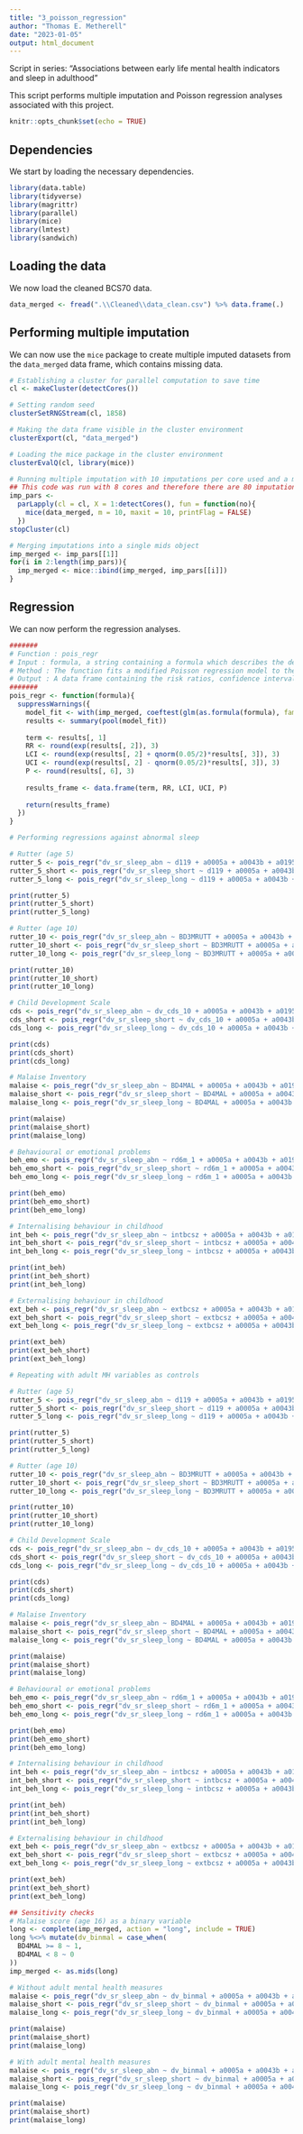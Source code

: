---
title: "3_poisson_regression"
author: "Thomas E. Metherell"
date: "2023-01-05"
output: html_document
---

Script in series: "Associations between early life mental health indicators and sleep in adulthood"

This script performs multiple imputation and Poisson regression analyses associated with this project.

```{r setup, include=FALSE}
knitr::opts_chunk$set(echo = TRUE)
```

## Dependencies
We start by loading the necessary dependencies.

```{r dependencies}
library(data.table)
library(tidyverse)
library(magrittr)
library(parallel)
library(mice)
library(lmtest)
library(sandwich)
```

## Loading the data
We now load the cleaned BCS70 data.

```{r load_data}
data_merged <- fread(".\\Cleaned\\data_clean.csv") %>% data.frame(.)
```

## Performing multiple imputation
We can now use the `mice` package to create multiple imputed datasets from the `data_merged` data frame, which contains missing data.

```{r mi}
# Establishing a cluster for parallel computation to save time
cl <- makeCluster(detectCores())

# Setting random seed
clusterSetRNGStream(cl, 1858)

# Making the data frame visible in the cluster environment
clusterExport(cl, "data_merged")

# Loading the mice package in the cluster environment
clusterEvalQ(cl, library(mice))

# Running multiple imputation with 10 imputations per core used and a maximum of 10 iterations
## This code was run with 8 cores and therefore there are 80 imputations in total
imp_pars <-
  parLapply(cl = cl, X = 1:detectCores(), fun = function(no){
    mice(data_merged, m = 10, maxit = 10, printFlag = FALSE)
  })
stopCluster(cl)

# Merging imputations into a single mids object 
imp_merged <- imp_pars[[1]]
for(i in 2:length(imp_pars)){
  imp_merged <- mice::ibind(imp_merged, imp_pars[[i]])
}
```

## Regression
We can now perform the regression analyses.

```{r regression}
#######
# Function : pois_regr
# Input : formula, a string containing a formula which describes the dependent and independent variables in the form dep ~ ind1 + ind2 + ind3 + ...
# Method : The function fits a modified Poisson regression model to the multiply imputed data according to the specified formula, obtains the risk ratio, confidence intervals and p-values from the model and binds these into a data frame
# Output : A data frame containing the risk ratios, confidence intervals and p-values obtained from a modified Poisson regression of the specified independent variables against the dependent variable
#######
pois_regr <- function(formula){
  suppressWarnings({
    model_fit <- with(imp_merged, coeftest(glm(as.formula(formula), family = poisson(link = "log"))), vcov. = sandwich)
    results <- summary(pool(model_fit))
    
    term <- results[, 1]
    RR <- round(exp(results[, 2]), 3)
    LCI <- round(exp(results[, 2] + qnorm(0.05/2)*results[, 3]), 3)
    UCI <- round(exp(results[, 2] - qnorm(0.05/2)*results[, 3]), 3)
    P <- round(results[, 6], 3)
    
    results_frame <- data.frame(term, RR, LCI, UCI, P)
    
    return(results_frame)
  })
}

# Performing regressions against abnormal sleep

# Rutter (age 5)
rutter_5 <- pois_regr("dv_sr_sleep_abn ~ d119 + a0005a + a0043b + a0195a + a0278 + dv_sc_birth + dv_par_edu_birth + tenure + prmnh + crowd + ameni + brfed")
rutter_5_short <- pois_regr("dv_sr_sleep_short ~ d119 + a0005a + a0043b + a0195a + a0278 + dv_sc_birth + dv_par_edu_birth + tenure + prmnh + crowd + ameni + brfed")
rutter_5_long <- pois_regr("dv_sr_sleep_long ~ d119 + a0005a + a0043b + a0195a + a0278 + dv_sc_birth + dv_par_edu_birth + tenure + prmnh + crowd + ameni + brfed")

print(rutter_5)
print(rutter_5_short)
print(rutter_5_long)

# Rutter (age 10)
rutter_10 <- pois_regr("dv_sr_sleep_abn ~ BD3MRUTT + a0005a + a0043b + a0195a + a0278 + dv_sc_birth + dv_par_edu_birth + dv_sc_age_5 + e216a + dv_cog_abil_5 + dv_med_5 + d016a + bmi + fclrg90 + tenure + sepmumbcs + prmnh + crowd + ameni + brfed + resmove")
rutter_10_short <- pois_regr("dv_sr_sleep_short ~ BD3MRUTT + a0005a + a0043b + a0195a + a0278 + dv_sc_birth + dv_par_edu_birth + dv_sc_age_5 + e216a + dv_cog_abil_5 + dv_med_5 + d016a + bmi + fclrg90 + tenure + sepmumbcs + prmnh + crowd + ameni + brfed + resmove")
rutter_10_long <- pois_regr("dv_sr_sleep_long ~ BD3MRUTT + a0005a + a0043b + a0195a + a0278 + dv_sc_birth + dv_par_edu_birth + dv_sc_age_5 + e216a + dv_cog_abil_5 + dv_med_5 + d016a + bmi + fclrg90 + tenure + sepmumbcs + prmnh + crowd + ameni + brfed + resmove")

print(rutter_10)
print(rutter_10_short)
print(rutter_10_long)

# Child Development Scale
cds <- pois_regr("dv_sr_sleep_abn ~ dv_cds_10 + a0005a + a0043b + a0195a + a0278 + dv_sc_birth + dv_par_edu_birth + dv_sc_age_5 + e216a + dv_cog_abil_5 + dv_med_5 + d016a + bmi + fclrg90 + tenure + sepmumbcs + prmnh + crowd + ameni + brfed + resmove")
cds_short <- pois_regr("dv_sr_sleep_short ~ dv_cds_10 + a0005a + a0043b + a0195a + a0278 + dv_sc_birth + dv_par_edu_birth + dv_sc_age_5 + e216a + dv_cog_abil_5 + dv_med_5 + d016a + bmi + fclrg90 + tenure + sepmumbcs + prmnh + crowd + ameni + brfed + resmove")
cds_long <- pois_regr("dv_sr_sleep_long ~ dv_cds_10 + a0005a + a0043b + a0195a + a0278 + dv_sc_birth + dv_par_edu_birth + dv_sc_age_5 + e216a + dv_cog_abil_5 + dv_med_5 + d016a + bmi + fclrg90 + tenure + sepmumbcs + prmnh + crowd + ameni + brfed + resmove")

print(cds)
print(cds_short)
print(cds_long)

# Malaise Inventory
malaise <- pois_regr("dv_sr_sleep_abn ~ BD4MAL + a0005a + a0043b + a0195a + a0278 + dv_sc_birth + dv_par_edu_birth + dv_sc_age_5 + e216a + dv_cog_abil_5 + dv_med_5 + d016a + dv_bas_g + dv_med_10 + dv_sc_age_16 + bmi + fclrg90 + tenure + divorce + sepmumbcs + prmnh + crowd + ameni + brfed + resmove")
malaise_short <- pois_regr("dv_sr_sleep_short ~ BD4MAL + a0005a + a0043b + a0195a + a0278 + dv_sc_birth + dv_par_edu_birth + dv_sc_age_5 + e216a + dv_cog_abil_5 + dv_med_5 + d016a + dv_bas_g + dv_med_10 + dv_sc_age_16 + bmi + fclrg90 + tenure + divorce + sepmumbcs + prmnh + crowd + ameni + brfed + resmove")
malaise_long <- pois_regr("dv_sr_sleep_long ~ BD4MAL + a0005a + a0043b + a0195a + a0278 + dv_sc_birth + dv_par_edu_birth + dv_sc_age_5 + e216a + dv_cog_abil_5 + dv_med_5 + d016a + dv_bas_g + dv_med_10 + dv_sc_age_16 + bmi + fclrg90 + tenure + divorce + sepmumbcs + prmnh + crowd + ameni + brfed + resmove")

print(malaise)
print(malaise_short)
print(malaise_long)

# Behavioural or emotional problems
beh_emo <- pois_regr("dv_sr_sleep_abn ~ rd6m_1 + a0005a + a0043b + a0195a + a0278 + dv_sc_birth + dv_par_edu_birth + dv_sc_age_5 + e216a + dv_cog_abil_5 + dv_med_5 + d016a + dv_bas_g + dv_med_10 + dv_sc_age_16 + bmi + fclrg90 + tenure + divorce + sepmumbcs + prmnh + crowd + ameni + brfed + resmove")
beh_emo_short <- pois_regr("dv_sr_sleep_short ~ rd6m_1 + a0005a + a0043b + a0195a + a0278 + dv_sc_birth + dv_par_edu_birth + dv_sc_age_5 + e216a + dv_cog_abil_5 + dv_med_5 + d016a + dv_bas_g + dv_med_10 + dv_sc_age_16 + bmi + fclrg90 + tenure + divorce + sepmumbcs + prmnh + crowd + ameni + brfed + resmove")
beh_emo_long <- pois_regr("dv_sr_sleep_long ~ rd6m_1 + a0005a + a0043b + a0195a + a0278 + dv_sc_birth + dv_par_edu_birth + dv_sc_age_5 + e216a + dv_cog_abil_5 + dv_med_5 + d016a + dv_bas_g + dv_med_10 + dv_sc_age_16 + bmi + fclrg90 + tenure + divorce + sepmumbcs + prmnh + crowd + ameni + brfed + resmove")

print(beh_emo)
print(beh_emo_short)
print(beh_emo_long)

# Internalising behaviour in childhood
int_beh <- pois_regr("dv_sr_sleep_abn ~ intbcsz + a0005a + a0043b + a0195a + a0278 + dv_sc_birth + dv_par_edu_birth + dv_sc_age_5 + e216a + dv_cog_abil_5 + dv_med_5 + d016a + dv_bas_g + dv_med_10 + dv_sc_age_16 + bmi + fclrg90 + tenure + divorce + sepmumbcs + prmnh + crowd + ameni + brfed + resmove")
int_beh_short <- pois_regr("dv_sr_sleep_short ~ intbcsz + a0005a + a0043b + a0195a + a0278 + dv_sc_birth + dv_par_edu_birth + dv_sc_age_5 + e216a + dv_cog_abil_5 + dv_med_5 + d016a + dv_bas_g + dv_med_10 + dv_sc_age_16 + bmi + fclrg90 + tenure + divorce + sepmumbcs + prmnh + crowd + ameni + brfed + resmove")
int_beh_long <- pois_regr("dv_sr_sleep_long ~ intbcsz + a0005a + a0043b + a0195a + a0278 + dv_sc_birth + dv_par_edu_birth + dv_sc_age_5 + e216a + dv_cog_abil_5 + dv_med_5 + d016a + dv_bas_g + dv_med_10 + dv_sc_age_16 + bmi + fclrg90 + tenure + divorce + sepmumbcs + prmnh + crowd + ameni + brfed + resmove")

print(int_beh)
print(int_beh_short)
print(int_beh_long)

# Externalising behaviour in childhood
ext_beh <- pois_regr("dv_sr_sleep_abn ~ extbcsz + a0005a + a0043b + a0195a + a0278 + dv_sc_birth + dv_par_edu_birth + dv_sc_age_5 + e216a + dv_cog_abil_5 + dv_med_5 + d016a + dv_bas_g + dv_med_10 + dv_sc_age_16 + bmi + fclrg90 + tenure + divorce + sepmumbcs + prmnh + crowd + ameni + brfed + resmove")
ext_beh_short <- pois_regr("dv_sr_sleep_short ~ extbcsz + a0005a + a0043b + a0195a + a0278 + dv_sc_birth + dv_par_edu_birth + dv_sc_age_5 + e216a + dv_cog_abil_5 + dv_med_5 + d016a + dv_bas_g + dv_med_10 + dv_sc_age_16 + bmi + fclrg90 + tenure + divorce + sepmumbcs + prmnh + crowd + ameni + brfed + resmove")
ext_beh_long <- pois_regr("dv_sr_sleep_long ~ extbcsz + a0005a + a0043b + a0195a + a0278 + dv_sc_birth + dv_par_edu_birth + dv_sc_age_5 + e216a + dv_cog_abil_5 + dv_med_5 + d016a + dv_bas_g + dv_med_10 + dv_sc_age_16 + bmi + fclrg90 + tenure + divorce + sepmumbcs + prmnh + crowd + ameni + brfed + resmove")

print(ext_beh)
print(ext_beh_short)
print(ext_beh_long)

# Repeating with adult MH variables as controls

# Rutter (age 5)
rutter_5 <- pois_regr("dv_sr_sleep_abn ~ d119 + a0005a + a0043b + a0195a + a0278 + dv_sc_birth + dv_par_edu_birth + tenure + prmnh + crowd + ameni + brfed + BD10MAL + BD10WEMWB + dv_mhprb")
rutter_5_short <- pois_regr("dv_sr_sleep_short ~ d119 + a0005a + a0043b + a0195a + a0278 + dv_sc_birth + dv_par_edu_birth + tenure + prmnh + crowd + ameni + brfed + BD10MAL + BD10WEMWB + dv_mhprb")
rutter_5_long <- pois_regr("dv_sr_sleep_long ~ d119 + a0005a + a0043b + a0195a + a0278 + dv_sc_birth + dv_par_edu_birth + tenure + prmnh + crowd + ameni + brfed + BD10MAL + BD10WEMWB + dv_mhprb")

print(rutter_5)
print(rutter_5_short)
print(rutter_5_long)

# Rutter (age 10)
rutter_10 <- pois_regr("dv_sr_sleep_abn ~ BD3MRUTT + a0005a + a0043b + a0195a + a0278 + dv_sc_birth + dv_par_edu_birth + dv_sc_age_5 + e216a + dv_cog_abil_5 + dv_med_5 + d016a + bmi + fclrg90 + tenure + sepmumbcs + prmnh + crowd + ameni + brfed + resmove + BD10MAL + BD10WEMWB + dv_mhprb")
rutter_10_short <- pois_regr("dv_sr_sleep_short ~ BD3MRUTT + a0005a + a0043b + a0195a + a0278 + dv_sc_birth + dv_par_edu_birth + dv_sc_age_5 + e216a + dv_cog_abil_5 + dv_med_5 + d016a + bmi + fclrg90 + tenure + sepmumbcs + prmnh + crowd + ameni + brfed + resmove + BD10MAL + BD10WEMWB + dv_mhprb")
rutter_10_long <- pois_regr("dv_sr_sleep_long ~ BD3MRUTT + a0005a + a0043b + a0195a + a0278 + dv_sc_birth + dv_par_edu_birth + dv_sc_age_5 + e216a + dv_cog_abil_5 + dv_med_5 + d016a + bmi + fclrg90 + tenure + sepmumbcs + prmnh + crowd + ameni + brfed + resmove + BD10MAL + BD10WEMWB + dv_mhprb")

print(rutter_10)
print(rutter_10_short)
print(rutter_10_long)

# Child Development Scale
cds <- pois_regr("dv_sr_sleep_abn ~ dv_cds_10 + a0005a + a0043b + a0195a + a0278 + dv_sc_birth + dv_par_edu_birth + dv_sc_age_5 + e216a + dv_cog_abil_5 + dv_med_5 + d016a + bmi + fclrg90 + tenure + sepmumbcs + prmnh + crowd + ameni + brfed + resmove + BD10MAL + BD10WEMWB + dv_mhprb")
cds_short <- pois_regr("dv_sr_sleep_short ~ dv_cds_10 + a0005a + a0043b + a0195a + a0278 + dv_sc_birth + dv_par_edu_birth + dv_sc_age_5 + e216a + dv_cog_abil_5 + dv_med_5 + d016a + bmi + fclrg90 + tenure + sepmumbcs + prmnh + crowd + ameni + brfed + resmove + BD10MAL + BD10WEMWB + dv_mhprb")
cds_long <- pois_regr("dv_sr_sleep_long ~ dv_cds_10 + a0005a + a0043b + a0195a + a0278 + dv_sc_birth + dv_par_edu_birth + dv_sc_age_5 + e216a + dv_cog_abil_5 + dv_med_5 + d016a + bmi + fclrg90 + tenure + sepmumbcs + prmnh + crowd + ameni + brfed + resmove + BD10MAL + BD10WEMWB + dv_mhprb")

print(cds)
print(cds_short)
print(cds_long)

# Malaise Inventory
malaise <- pois_regr("dv_sr_sleep_abn ~ BD4MAL + a0005a + a0043b + a0195a + a0278 + dv_sc_birth + dv_par_edu_birth + dv_sc_age_5 + e216a + dv_cog_abil_5 + dv_med_5 + d016a + dv_bas_g + dv_med_10 + dv_sc_age_16 + bmi + fclrg90 + tenure + divorce + sepmumbcs + prmnh + crowd + ameni + brfed + resmove + BD10MAL + BD10WEMWB + dv_mhprb")
malaise_short <- pois_regr("dv_sr_sleep_short ~ BD4MAL + a0005a + a0043b + a0195a + a0278 + dv_sc_birth + dv_par_edu_birth + dv_sc_age_5 + e216a + dv_cog_abil_5 + dv_med_5 + d016a + dv_bas_g + dv_med_10 + dv_sc_age_16 + bmi + fclrg90 + tenure + divorce + sepmumbcs + prmnh + crowd + ameni + brfed + resmove + BD10MAL + BD10WEMWB + dv_mhprb")
malaise_long <- pois_regr("dv_sr_sleep_long ~ BD4MAL + a0005a + a0043b + a0195a + a0278 + dv_sc_birth + dv_par_edu_birth + dv_sc_age_5 + e216a + dv_cog_abil_5 + dv_med_5 + d016a + dv_bas_g + dv_med_10 + dv_sc_age_16 + bmi + fclrg90 + tenure + divorce + sepmumbcs + prmnh + crowd + ameni + brfed + resmove + BD10MAL + BD10WEMWB + dv_mhprb")

print(malaise)
print(malaise_short)
print(malaise_long)

# Behavioural or emotional problems
beh_emo <- pois_regr("dv_sr_sleep_abn ~ rd6m_1 + a0005a + a0043b + a0195a + a0278 + dv_sc_birth + dv_par_edu_birth + dv_sc_age_5 + e216a + dv_cog_abil_5 + dv_med_5 + d016a + dv_bas_g + dv_med_10 + dv_sc_age_16 + bmi + fclrg90 + tenure + divorce + sepmumbcs + prmnh + crowd + ameni + brfed + resmove + BD10MAL + BD10WEMWB + dv_mhprb")
beh_emo_short <- pois_regr("dv_sr_sleep_short ~ rd6m_1 + a0005a + a0043b + a0195a + a0278 + dv_sc_birth + dv_par_edu_birth + dv_sc_age_5 + e216a + dv_cog_abil_5 + dv_med_5 + d016a + dv_bas_g + dv_med_10 + dv_sc_age_16 + bmi + fclrg90 + tenure + divorce + sepmumbcs + prmnh + crowd + ameni + brfed + resmove + BD10MAL + BD10WEMWB + dv_mhprb")
beh_emo_long <- pois_regr("dv_sr_sleep_long ~ rd6m_1 + a0005a + a0043b + a0195a + a0278 + dv_sc_birth + dv_par_edu_birth + dv_sc_age_5 + e216a + dv_cog_abil_5 + dv_med_5 + d016a + dv_bas_g + dv_med_10 + dv_sc_age_16 + bmi + fclrg90 + tenure + divorce + sepmumbcs + prmnh + crowd + ameni + brfed + resmove + BD10MAL + BD10WEMWB + dv_mhprb")

print(beh_emo)
print(beh_emo_short)
print(beh_emo_long)

# Internalising behaviour in childhood
int_beh <- pois_regr("dv_sr_sleep_abn ~ intbcsz + a0005a + a0043b + a0195a + a0278 + dv_sc_birth + dv_par_edu_birth + dv_sc_age_5 + e216a + dv_cog_abil_5 + dv_med_5 + d016a + dv_bas_g + dv_med_10 + dv_sc_age_16 + bmi + fclrg90 + tenure + divorce + sepmumbcs + prmnh + crowd + ameni + brfed + resmove + BD10MAL + BD10WEMWB + dv_mhprb")
int_beh_short <- pois_regr("dv_sr_sleep_short ~ intbcsz + a0005a + a0043b + a0195a + a0278 + dv_sc_birth + dv_par_edu_birth + dv_sc_age_5 + e216a + dv_cog_abil_5 + dv_med_5 + d016a + dv_bas_g + dv_med_10 + dv_sc_age_16 + bmi + fclrg90 + tenure + divorce + sepmumbcs + prmnh + crowd + ameni + brfed + resmove + BD10MAL + BD10WEMWB + dv_mhprb")
int_beh_long <- pois_regr("dv_sr_sleep_long ~ intbcsz + a0005a + a0043b + a0195a + a0278 + dv_sc_birth + dv_par_edu_birth + dv_sc_age_5 + e216a + dv_cog_abil_5 + dv_med_5 + d016a + dv_bas_g + dv_med_10 + dv_sc_age_16 + bmi + fclrg90 + tenure + divorce + sepmumbcs + prmnh + crowd + ameni + brfed + resmove + BD10MAL + BD10WEMWB + dv_mhprb")

print(int_beh)
print(int_beh_short)
print(int_beh_long)

# Externalising behaviour in childhood
ext_beh <- pois_regr("dv_sr_sleep_abn ~ extbcsz + a0005a + a0043b + a0195a + a0278 + dv_sc_birth + dv_par_edu_birth + dv_sc_age_5 + e216a + dv_cog_abil_5 + dv_med_5 + d016a + dv_bas_g + dv_med_10 + dv_sc_age_16 + bmi + fclrg90 + tenure + divorce + sepmumbcs + prmnh + crowd + ameni + brfed + resmove + BD10MAL + BD10WEMWB + dv_mhprb")
ext_beh_short <- pois_regr("dv_sr_sleep_short ~ extbcsz + a0005a + a0043b + a0195a + a0278 + dv_sc_birth + dv_par_edu_birth + dv_sc_age_5 + e216a + dv_cog_abil_5 + dv_med_5 + d016a + dv_bas_g + dv_med_10 + dv_sc_age_16 + bmi + fclrg90 + tenure + divorce + sepmumbcs + prmnh + crowd + ameni + brfed + resmove + BD10MAL + BD10WEMWB + dv_mhprb")
ext_beh_long <- pois_regr("dv_sr_sleep_long ~ extbcsz + a0005a + a0043b + a0195a + a0278 + dv_sc_birth + dv_par_edu_birth + dv_sc_age_5 + e216a + dv_cog_abil_5 + dv_med_5 + d016a + dv_bas_g + dv_med_10 + dv_sc_age_16 + bmi + fclrg90 + tenure + divorce + sepmumbcs + prmnh + crowd + ameni + brfed + resmove + BD10MAL + BD10WEMWB + dv_mhprb")

print(ext_beh)
print(ext_beh_short)
print(ext_beh_long)

## Sensitivity checks
# Malaise score (age 16) as a binary variable
long <- complete(imp_merged, action = "long", include = TRUE)
long %<>% mutate(dv_binmal = case_when(
  BD4MAL >= 8 ~ 1,
  BD4MAL < 8 ~ 0
))
imp_merged <- as.mids(long)

# Without adult mental health measures
malaise <- pois_regr("dv_sr_sleep_abn ~ dv_binmal + a0005a + a0043b + a0195a + a0278 + dv_sc_birth + dv_par_edu_birth + dv_sc_age_5 + e216a + dv_cog_abil_5 + dv_med_5 + d016a + dv_bas_g + dv_med_10 + dv_sc_age_16 + bmi + fclrg90 + tenure + divorce + sepmumbcs + prmnh + crowd + ameni + brfed + resmove")
malaise_short <- pois_regr("dv_sr_sleep_short ~ dv_binmal + a0005a + a0043b + a0195a + a0278 + dv_sc_birth + dv_par_edu_birth + dv_sc_age_5 + e216a + dv_cog_abil_5 + dv_med_5 + d016a + dv_bas_g + dv_med_10 + dv_sc_age_16 + bmi + fclrg90 + tenure + divorce + sepmumbcs + prmnh + crowd + ameni + brfed + resmove")
malaise_long <- pois_regr("dv_sr_sleep_long ~ dv_binmal + a0005a + a0043b + a0195a + a0278 + dv_sc_birth + dv_par_edu_birth + dv_sc_age_5 + e216a + dv_cog_abil_5 + dv_med_5 + d016a + dv_bas_g + dv_med_10 + dv_sc_age_16 + bmi + fclrg90 + tenure + divorce + sepmumbcs + prmnh + crowd + ameni + brfed + resmove")

print(malaise)
print(malaise_short)
print(malaise_long)

# With adult mental health measures
malaise <- pois_regr("dv_sr_sleep_abn ~ dv_binmal + a0005a + a0043b + a0195a + a0278 + dv_sc_birth + dv_par_edu_birth + dv_sc_age_5 + e216a + dv_cog_abil_5 + dv_med_5 + d016a + dv_bas_g + dv_med_10 + dv_sc_age_16 + bmi + fclrg90 + tenure + divorce + sepmumbcs + prmnh + crowd + ameni + brfed + resmove + BD10MAL + BD10WEMWB + dv_mhprb")
malaise_short <- pois_regr("dv_sr_sleep_short ~ dv_binmal + a0005a + a0043b + a0195a + a0278 + dv_sc_birth + dv_par_edu_birth + dv_sc_age_5 + e216a + dv_cog_abil_5 + dv_med_5 + d016a + dv_bas_g + dv_med_10 + dv_sc_age_16 + bmi + fclrg90 + tenure + divorce + sepmumbcs + prmnh + crowd + ameni + brfed + resmove + BD10MAL + BD10WEMWB + dv_mhprb")
malaise_long <- pois_regr("dv_sr_sleep_long ~ dv_binmal + a0005a + a0043b + a0195a + a0278 + dv_sc_birth + dv_par_edu_birth + dv_sc_age_5 + e216a + dv_cog_abil_5 + dv_med_5 + d016a + dv_bas_g + dv_med_10 + dv_sc_age_16 + bmi + fclrg90 + tenure + divorce + sepmumbcs + prmnh + crowd + ameni + brfed + resmove + BD10MAL + BD10WEMWB + dv_mhprb")

print(malaise)
print(malaise_short)
print(malaise_long)
```